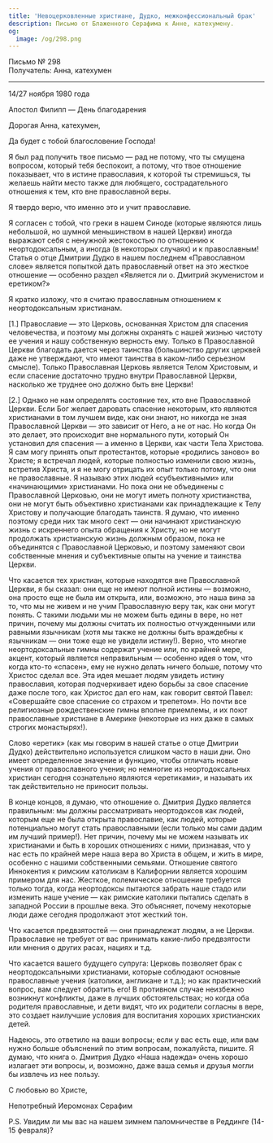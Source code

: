 ```yaml
---
title: 'Невоцерковленные христиане, Дудко, межконфессиональный брак'
description: Письмо от Блаженного Серафима к Анне, катехумену.
og:
  image: /og/298.png
---
```


<div style={{textAlign:'right', fontFamily:'monospace'}}>Письмо № 298</div>
<div style={{textAlign:'left', fontFamily:'monospace'}}>Получатель: Анна, катехумен</div>

---

14/27 ноября 1980 года

Апостол Филипп — День благодарения

Дорогая Анна, катехумен,

Да будет с тобой благословение Господа!

Я был рад получить твое письмо — рад не потому, что ты смущена вопросом, который тебя беспокоит, а потому, что твое отношение показывает, что в истине православия, к которой ты стремишься, ты желаешь найти место также для любящего, сострадательного отношения к тем, кто вне православной веры.

Я твердо верю, что именно это и учит православие.

Я согласен с тобой, что греки в нашем Синоде (которые являются лишь небольшой, но шумной меньшинством в нашей Церкви) иногда выражают себя с ненужной жестокостью по отношению к неортодоксальным, а иногда (в некоторых случаях) и к православным! Статья о отце Дмитрии Дудко в нашем последнем «Православном слове» является попыткой дать православный ответ на это жесткое отношение — особенно раздел «Является ли о. Дмитрий экуменистом и еретиком?»

Я кратко изложу, что я считаю православным отношением к неортодоксальным христианам.

[1.] Православие — это Церковь, основанная Христом для спасения человечества, и поэтому мы должны охранять с нашей жизнью чистоту ее учения и нашу собственную верность ему. Только в Православной Церкви благодать дается через таинства (большинство других церквей даже не утверждают, что имеют таинства в каком-либо серьезном смысле). Только Православная Церковь является Телом Христовым, и если спасение достаточно трудно внутри Православной Церкви, насколько же труднее оно должно быть вне Церкви!

[2.] Однако не нам определять состояние тех, кто вне Православной Церкви. Если Бог желает даровать спасение некоторым, кто являются христианами в том лучшем виде, как они знают, но никогда не зная Православной Церкви — это зависит от Него, а не от нас. Но когда Он это делает, это происходит вне нормального пути, который Он установил для спасения — а именно в Церкви, как части Тела Христова. Я сам могу принять опыт протестантов, которые «родились заново» во Христе; я встречал людей, которые полностью изменили свою жизнь, встретив Христа, и я не могу отрицать их опыт только потому, что они не православные. Я называю этих людей «субъективными» или «начинающими» христианами. Но пока они не объединены с Православной Церковью, они не могут иметь полноту христианства, они не могут быть объективно христианами как принадлежащие к Телу Христову и получающие благодать таинств. Я думаю, что именно поэтому среди них так много сект — они начинают христианскую жизнь с искреннего опыта обращения к Христу, но не могут продолжать христианскую жизнь должным образом, пока не объединятся с Православной Церковью, и поэтому заменяют свои собственные мнения и субъективные опыты на учение и таинства Церкви.

Что касается тех христиан, которые находятся вне Православной Церкви, я бы сказал: они еще не имеют полной истины — возможно, она просто еще не была им открыта, или, возможно, это наша вина за то, что мы не живем и не учим Православную веру так, как они могут понять. С такими людьми мы не можем быть едины в вере, но нет причин, почему мы должны считать их полностью отчужденными или равными язычникам (хотя мы также не должны быть враждебны к язычникам — они тоже еще не увидели истину!). Верно, что многие неортодоксальные гимны содержат учение или, по крайней мере, акцент, который является неправильным — особенно идея о том, что когда кто-то «спасен», ему не нужно делать ничего больше, потому что Христос сделал все. Эта идея мешает людям увидеть истину православия, которая подчеркивает идею борьбы за свое спасение даже после того, как Христос дал его нам, как говорит святой Павел: «Совершайте свое спасение со страхом и трепетом». Но почти все религиозные рождественские гимны вполне приемлемы, и их поют православные христиане в Америке (некоторые из них даже в самых строгих монастырях!).

Слово «еретик» (как мы говорим в нашей статье о отце Дмитрии Дудко) действительно используется слишком часто в наши дни. Оно имеет определенное значение и функцию, чтобы отличать новые учения от православного учения; но немногие из неортодоксальных христиан сегодня сознательно являются «еретиками», и называть их так действительно не приносит пользы.

В конце концов, я думаю, что отношение о. Дмитрия Дудко является правильным: мы должны рассматривать неортодоксов как людей, которым еще не была открыта православие, как людей, которые потенциально могут стать православными (если только мы сами дадим им лучший пример!). Нет причин, почему мы не можем называть их христианами и быть в хороших отношениях с ними, признавая, что у нас есть по крайней мере наша вера во Христа в общем, и жить в мире, особенно с нашими собственными семьями. Отношение святого Иннокентия к римским католикам в Калифорнии является хорошим примером для нас. Жесткое, полемическое отношение требуется только тогда, когда неортодоксы пытаются забрать наше стадо или изменить наше учение — как римские католики пытались сделать в западной России в прошлые века. Это объясняет, почему некоторые люди даже сегодня продолжают этот жесткий тон.

Что касается предвзятостей — они принадлежат людям, а не Церкви. Православие не требует от вас принимать какие-либо предвзятости или мнения о других расах, нациях и т.д.

Что касается вашего будущего супруга: Церковь позволяет брак с неортодоксальными христианами, которые соблюдают основные православные учения (католики, англикане и т.д.); но как практический вопрос, вам следует обратить его! В противном случае неизбежно возникнут конфликты, даже в лучших обстоятельствах; но когда оба родителя православные, и дети видят, что их родители согласны в вере, это создает наилучшие условия для воспитания хороших христианских детей.

Надеюсь, это ответило на ваши вопросы; если у вас есть еще, или вам нужно больше объяснений по этим вопросам, пожалуйста, пишите. Я думаю, что книга о. Дмитрия Дудко «Наша надежда» очень хорошо излагает эти вопросы, и, возможно, даже ваша семья и друзья могли бы извлечь из нее пользу.

С любовью во Христе,

Непотребный Иеромонах Серафим

P.S. Увидим ли мы вас на нашем зимнем паломничестве в Реддинге (14-15 февраля)?

